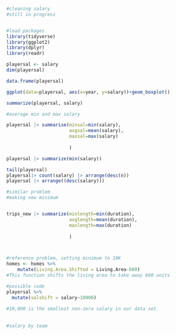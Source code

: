 ```r
#cleaning salary
#still in progress


#load packages
library(tidyverse)
library(ggplot2)
library(dplyr)
library(readr)

playersal <- salary
dim(playersal)

data.frame(playersal)

ggplot(data=playersal, aes(x=year, y=salary))+geom_boxplot()

summarize(playersal, salary)

#average min and max salary

playersal |> summarise(minsal=min(salary),
                       avgsal=mean(salary),
                       maxsal=max(salary)
                       
                       )

playersal |> summarize(min(salary))

tail(playersal)
playersal|> count(salary) |> arrange(desc(n))
playersal |> arrange((desc(salary)))

#similar problem
#making new minimum


trips_new |> summarize(minlength=min(duration),
                       avglength=mean(duration),
                       maxlength=max(duration)
                       
                       )



#reference problem, setting minimum to 10K
homes <- homes %>%
    mutate(Living.Area.Shifted = Living.Area-600)
#This function shifts the living area to take away 600 units

#possible code
playersal %>%
  mutate(salshift = salary~10900)
  
#10,000 is the smallest non-zero salary in our data set. 
  
  
#salary by team



```

